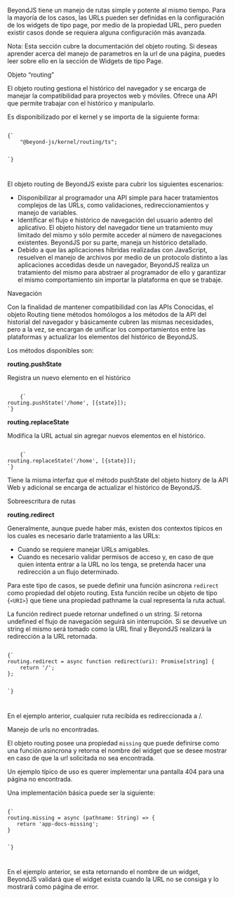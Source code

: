 
<Title>Enrutamiento</Title>

BeyondJS tiene un manejo de rutas simple y potente al mismo tiempo. Para la mayoría de los casos, las URLs pueden ser definidas en la configuración de los <Link to="/widgets/pages">widgets de tipo page</Link>, por medio de la propiedad URL, pero pueden existir casos donde se requiera alguna configuración más avanzada.

Nota: Esta sección cubre la documentación del objeto routing. Si deseas aprender acerca del manejo de parametros en la url de una página, puedes leer sobre ello <Link to="/docs/widgets/page">en la sección de Widgets de tipo Page.</Link>

<SubTitle>Objeto “routing”</SubTitle>

El objeto routing gestiona el histórico del navegador y se encarga de manejar la compatibilidad para proyectos web y móviles. Ofrece una API que permite trabajar con el histórico y manipularlo.

Es disponibilizado por el kernel y se importa de la siguiente forma:

<Code>
{`
    "@beyond-js/kernel/routing/ts";

`}

</Code>

El objeto routing de BeyondJS existe para cubrir los siguientes escenarios:

-   Disponibilizar al programador una API simple para hacer tratamientos complejos de las URLs, como validaciones, redireccionamientos y manejo de variables.
-   Identificar el flujo e histórico de navegación del usuario adentro del aplicativo. El objeto history del navegador tiene un tratamiento muy limitado del mismo y sólo permite acceder al número de navegaciones existentes. BeyondJS por su parte, maneja un histórico detallado.
-   Debido a que las aplicaciones híbridas realizadas con JavaScript, resuelven el manejo de archivos por medio de un protocolo distinto a las aplicaciones accedidas desde un navegador, BeyondJS realiza un tratamiento del mismo para abstraer al programador de ello y garantizar el mismo comportamiento sin importar la plataforma en que se trabaje.

<SubTitle>Navegación</SubTitle>

Con la finalidad de mantener compatibilidad con las APIs Conocidas, el objeto Routing tiene métodos homólogos a los métodos de la API del historial del navegador y básicamente cubren las mismas necesidades, pero a la vez, se encargan de unificar los comportamientos entre las plataformas y actualizar los elementos del histórico de BeyondJS.

Los métodos disponibles son:

**routing.pushState**

Registra un nuevo elemento en el histórico

<Code>
    {`
routing.pushState('/home', [{state}]);
`}
</Code>

**routing.replaceState**

Modifica la URL actual sin agregar nuevos elementos en el histórico.

<Code>
    {`
routing.replaceState('/home', [{state}]);
`}
</Code>

Tiene la misma interfaz que el método pushState del objeto history de la API Web y adicional se encarga de actualizar el histórico de BeyondJS.

<SubTitle>Sobreescritura de rutas</SubTitle>

**routing.redirect**

Generalmente, aunque puede haber más, existen dos contextos típicos en los cuales es necesario darle tratamiento a las URLs:

-   Cuando se requiere manejar URLs amigables.
-   Cuando es necesario validar permisos de acceso y, en caso de que quien intenta entrar a la URL no los tenga, se pretenda hacer una redirección a un flujo determinado.

Para este tipo de casos, se puede definir una función asincrona `redirect` como propiedad del objeto routing. Esta función recibe un objeto de tipo <Link to="/api/uri">{`<URI>`}</Link> que tiene una propiedad pathname la cual representa la ruta actual.

La función redirect puede retornar undefined o un string. Si retorna undefined el flujo de navegación seguirá sin interrupción. Si se devuelve un string el mismo será tomado como la URL final y BeyondJS realizará la redirección a la URL retornada.

<Code>
{`
routing.redirect = async function redirect(uri): Promise[string] {
	return '/';
};

`}

</Code>

En el ejemplo anterior, cualquier ruta recibida es redireccionada a /.

<SubTitle>Manejo de urls no encontradas.</SubTitle>

El objeto routing posee una propiedad `missing` que puede definirse como una función asincrona y retorna el nombre del widget que se desee mostrar en caso de que la url solicitada no sea encontrada.

Un ejemplo típico de uso es querer implementar una pantalla 404 para una página no encontrada.

Una implementación básica puede ser la siguiente:

<Code>
{`
routing.missing = async (pathname: String) => {
   return 'app-docs-missing';
}

`}

</Code>

En el ejemplo anterior, se esta retornando el nombre de un widget, BeyondJS validará que el widget exista cuando la URL no se consiga y lo mostrará como página de error.
